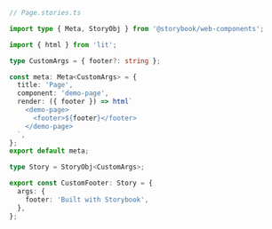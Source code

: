```ts
// Page.stories.ts

import type { Meta, StoryObj } from '@storybook/web-components';

import { html } from 'lit';

type CustomArgs = { footer?: string };

const meta: Meta<CustomArgs> = {
  title: 'Page',
  component: 'demo-page',
  render: ({ footer }) => html`
    <demo-page>
      <footer>${footer}</footer>
    </demo-page>
  `,
};
export default meta;

type Story = StoryObj<CustomArgs>;

export const CustomFooter: Story = {
  args: {
    footer: 'Built with Storybook',
  },
};
```
